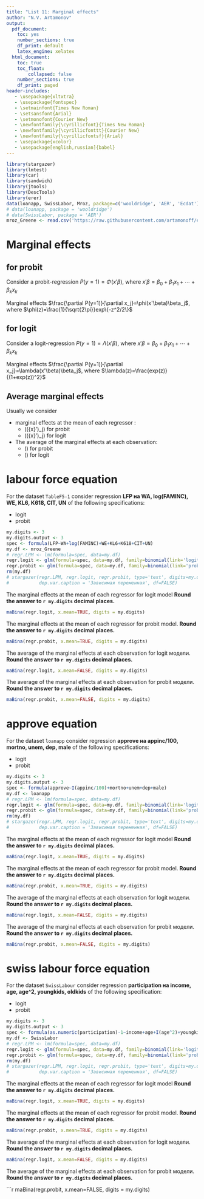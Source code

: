 ```yaml
---
title: "List 11: Marginal effects"
author: "N.V. Artamonov"
output:
  pdf_document:
    toc: yes
    number_sections: true
    df_print: default
    latex_engine: xelatex
  html_document:
    toc: true
    toc_float: 
        collapsed: false
    number_sections: true
    df_print: paged
header-includes:
   - \usepackage{xltxtra}
   - \usepackage{fontspec}
   - \setmainfont{Times New Roman}
   - \setsansfont{Arial}
   - \setmonofont{Courier New}
   - \newfontfamily{\cyrillicfont}{Times New Roman}
   - \newfontfamily{\cyrillicfonttt}{Courier New} 
   - \newfontfamily{\cyrillicfontsf}{Arial}
   - \usepackage{xcolor}
   - \usepackage[english,russian]{babel}
---
```


```r
library(stargazer)
library(lmtest)
library(car)
library(sandwich)
library(jtools)
library(DescTools)
library(erer)
data(loanapp, SwissLabor, Mroz, package=c('wooldridge', 'AER', 'Ecdat'))
# data(loanapp, package = 'wooldridge')
# data(SwissLabor, package = 'AER')
mroz_Greene <- read.csv('https://raw.githubusercontent.com/artamonoff/econometrica/refs/heads/main/econometrica-2/datasets/TableF5-1.csv')
```

# Marginal effects 

## for probit

Consider a probit-regression $P(y=1)=\Phi(x'\beta)$, where
$x'\beta=\beta_0+\beta_1x_1+\cdots+\beta_kx_k$

Marginal effects $\frac{\partial P(y=1)}{\partial x_j}=\phi(x'\beta)\beta_j$,
where $\phi(z)=\frac{1}{\sqrt{2\pi}}exp\{-z^2/2\}$

## for logit

Consider a logit-regression $P(y=1)=\Lambda(x'\beta)$, where
$x'\beta=\beta_0+\beta_1x_1+\cdots+\beta_kx_k$

Marginal effects $\frac{\partial P(y=1)}{\partial x_j}=\lambda(x'\beta)\beta_j$,
where $\lambda(z)=\frac{exp(z)}{(1+exp(z))^2}$

## Average marginal effects

Usually we consider 

- marginal effects at the mean of each regressor : 
  * \(\phi(\bar{x}'\beta)\beta_j\) for probit 
  * \(\lambda(\bar{x}'\beta)\beta_j\) for logit
- The average of the marginal effects at each observation: 
  * \(\overline{\phi(x'\beta)\beta_j}\)  for probit 
  * \(\overline{\lambda(x'\beta)\beta_j}\) for logit

# labour force equation

For the dataset `TableF5-1` consider regression  **LFP на WA, log(FAMINC), WE, KL6, K618, CIT, UN**
of the following specifications:

- logit
- probit

```r
my.digits <- 3
my.digits.output <- 3
spec <- formula(LFP~WA+log(FAMINC)+WE+KL6+K618+CIT+UN)
my.df <- mroz_Greene
# regr.LPM <- lm(formula=spec, data=my.df)
regr.logit <- glm(formula=spec, data=my.df, family=binomial(link='logit'), x=TRUE)
regr.probit <- glm(formula=spec, data=my.df, family=binomial(link='probit'), x=TRUE)
rm(my.df)
# stargazer(regr.LPM, regr.logit, regr.probit, type='text', digits=my.digits.output, digit.separator = '', 
#           dep.var.caption = 'Зависимая переменная', df=FALSE)
```

The marginal effects at the mean of each regressor for logit model 
**Round the answer to `r my.digits` decimal places.**

```r
maBina(regr.logit, x.mean=TRUE, digits = my.digits)
```

The marginal effects at the mean of each regressor for probit model. 
**Round the answer to `r my.digits` decimal places.**

```r
maBina(regr.probit, x.mean=TRUE, digits = my.digits)
```

The average of the marginal effects at each observation for logit модели. 
**Round the answer to `r my.digits` decimal places.**

```r
maBina(regr.logit, x.mean=FALSE, digits = my.digits)
```

The average of the marginal effects at each observation for probit модели. 
**Round the answer to `r my.digits` decimal places.**

```r
maBina(regr.probit, x.mean=FALSE, digits = my.digits)
```
       
# approve equation

For the dataset `loanapp` consider regression **approve на appinc/100, mortno, unem, dep, male**
of the following specifications:

- logit
- probit

```r
my.digits <- 3
my.digits.output <- 3
spec <- formula(approve~I(appinc/100)+mortno+unem+dep+male)
my.df <- loanapp
# regr.LPM <- lm(formula=spec, data=my.df)
regr.logit <- glm(formula=spec, data=my.df, family=binomial(link='logit'), x=TRUE)
regr.probit <- glm(formula=spec, data=my.df, family=binomial(link='probit'), x=TRUE)
rm(my.df)
# stargazer(regr.LPM, regr.logit, regr.probit, type='text', digits=my.digits.output, digit.separator = '', 
#           dep.var.caption = 'Зависимая переменная', df=FALSE)
```

The marginal effects at the mean of each regressor for logit model 
**Round the answer to `r my.digits` decimal places.**

```r
maBina(regr.logit, x.mean=TRUE, digits = my.digits)
```

The marginal effects at the mean of each regressor for probit model. 
**Round the answer to `r my.digits` decimal places.**

```r
maBina(regr.probit, x.mean=TRUE, digits = my.digits)
```

The average of the marginal effects at each observation for logit модели. 
**Round the answer to `r my.digits` decimal places.**

```r
maBina(regr.logit, x.mean=FALSE, digits = my.digits)
```

The average of the marginal effects at each observation for probit модели. 
**Round the answer to `r my.digits` decimal places.**

```r
maBina(regr.probit, x.mean=FALSE, digits = my.digits)
```

# swiss labour force equation

For the dataset `SwissLabour` consider regression **participation на income, age, age^2, youngkids, oldkids**
of the following specification:

- logit
- probit

```r
my.digits <- 3
my.digits.output <- 3
spec <- formula(as.numeric(participation)-1~income+age+I(age^2)+youngkids+oldkids)
my.df <- SwissLabor
# regr.LPM <- lm(formula=spec, data=my.df)
regr.logit <- glm(formula=spec, data=my.df, family=binomial(link='logit'), x=TRUE)
regr.probit <- glm(formula=spec, data=my.df, family=binomial(link='probit'), x=TRUE)
rm(my.df)
# stargazer(regr.LPM, regr.logit, regr.probit, type='text', digits=my.digits.output, digit.separator = '', 
#           dep.var.caption = 'Зависимая переменная', df=FALSE)
```

The marginal effects at the mean of each regressor for logit model 
**Round the answer to `r my.digits` decimal places.**

```r
maBina(regr.logit, x.mean=TRUE, digits = my.digits)
```

The marginal effects at the mean of each regressor for probit model. 
**Round the answer to `r my.digits` decimal places.**

```r
maBina(regr.probit, x.mean=TRUE, digits = my.digits)
```

The average of the marginal effects at each observation for logit модели. 
**Round the answer to `r my.digits` decimal places.**

```r
maBina(regr.logit, x.mean=FALSE, digits = my.digits)
```

The average of the marginal effects at each observation for probit модели. 
**Round the answer to `r my.digits` decimal places.**

```r
maBina(regr.probit, x.mean=FALSE, digits = my.digits)
